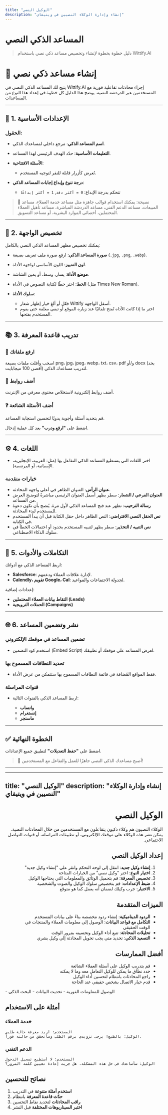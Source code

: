 ```yaml
---
title: "الوكيل النصي"
description: "إنشاء وإدارة الوكلاء النصيين في ويتيفاي"
---
```


# المساعد الذكي النصي

> دليل خطوة بخطوة لإنشاء وتخصيص مساعد ذكي نصي باستخدام Wittify.AI

# 💬 إنشاء مساعد ذكي نصي

يتيح لك المساعد الذكي النصي في Wittify.AI إجراء محادثات تفاعلية فورية مع المستخدمين عبر الدردشة النصية. يوضح هذا الدليل كل خطوة في إعداد هذا النوع من المساعدات.

---

## 🧩 1. الإعدادات الأساسية

### الحقول:

* **اسم المساعد الذكي**: مرجع داخلي لمساعدك الذكي.
* **التعليمات الأساسية**: حدّد الهدف الرئيسي لهذا المساعد.
* **الأسئلة الافتتاحية**:

  * تُعرض كأزرار قابلة للنقر لتوجيه المستخدم.
* **درجة تنوع وإبداع إجابات المساعد الذكي**:

  * تتحكم بدرجة الإبداع: `0 = أكثر دقة`, `1 = أكثر إبداعًا`

> 🧠 نصيحة: يمكنك استخدام قوالب جاهزة مثل مساعد خدمة العملاء، مساعد المبيعات، مساعد الدعم الفني، مساعد الدردشة المباشرة، مساعد تأهيل العملاء المحتملين، أخصائي الموارد البشرية، أو مساعد التسويق.

---

## 🎨 2. تخصيص الواجهة

يمكنك تخصيص مظهر المساعد الذكي النصي بالكامل:

* **صورة المساعد الذكي**: ارفع صورة ملف تعريف بصيغة (`.jpg`, `.png`, `.webp`).
* **لون التمييز**: اللون الأساسي لواجهة الأداة.
* **موضع الأداة**: يسار، وسط، أو يمين الشاشة.
* **الخط**: اختر خطًا لكتابة النصوص في الأداة (مثل Times New Roman).
* **سلوك الأداة**:

  * فعّل أو ألغِ خيار إظهار شعار Wittify أسفل الواجهة.
  * اختر ما إذا كانت الأداة تُفتح تلقائيًا عند زيارة الموقع أو تبقى مغلقة حتى يقوم المستخدم بفتحها.

---

## 📚 3. تدريب قاعدة المعرفة

### 📁 ارفع ملفاتك

اسحب وأفلت ملفات بصيغة png، jpg، jpeg، webp، txt، csv، pdf و/أو docx (بحد أقصى 100 ميجابايت) لتدريب مساعدك الذكي.

### 🔗 أضف روابط

أضف روابط إلكترونية لاستخلاص محتوى معرفي من الإنترنت.

### ❓ أضف الأسئلة الشائعة

قم بتحديد أسئلة وأجوبة يدويًا لتحسين استجابة المساعد.

اضغط على **"ارفع ودرب"** بعد كل عملية إدخال.

---

## ⚙️ 4. اللغات

* اختر اللغات التي يستطيع المساعد الذكي التفاعل بها (مثل: العربية، الإنجليزية، الإسبانية، أو الفرنسية).

### خيارات متقدمة

* **عنوان الرأس**: العنوان الظاهر في أعلى واجهة المحادثة.
* **العنوان الفرعي / الشعار**: سطر يظهر أسفل العنوان الرئيسي مباشرةً لتوضيح الغرض من المساعد.
* **رسالة الترحيب**: تظهر عند فتح المساعد الذكي لأول مرة. يُنصح بأن تكون دعوة للمستخدم لبدء المحادثة.
* **نص الحقل النصي الافتراضي**: النص الظاهر داخل حقل الكتابة قبل أن يبدأ المستخدم في الكتابة.
* **نص التنبيه / التحذير**: سطر يظهر لتنبيه المستخدم بحدود أو احتمالات الخطأ في سلوك الذكاء الاصطناعي.

---

## 🔌 5. التكاملات والأدوات

اربط المساعد الذكي مع أدواتك:

* **Salesforce**: لإدارة علاقات العملاء ودعمهم.
* **Calendly، تقويم Google، Cal**: لجدولة الاجتماعات والمواعيد.

إعدادات إضافية:

* **التقاط بيانات العملاء المحتملين (Leads)**
* **الحملات الترويجية (Campaigns)**

---

## 🌐 6. نشر وتضمين المساعد

### تضمين المساعد في موقعك الإلكتروني

* استخدم كود التضمين (Embed Script) لعرض المساعد على موقعك أو تطبيقك.

### تحديد النطاقات المسموح بها

* فقط المواقع المُضافة في قائمة النطاقات المسموح بها ستتمكن من عرض الأداة.

### قنوات المراسلة

* اربط المساعد الذكي بالقنوات التالية:

  * **واتساب**
  * **إنستغرام**
  * **ماسنجر**

---

## ✅ الخطوة النهائية

اضغط على **"حفظ التعديلات"** لتطبيق جميع الإعدادات.

> 🚀 أصبح مساعدك الذكي النصي جاهزًا للعمل والتفاعل مع المستخدمين!

---

---
title: "الوكيل النصي"
description: "إنشاء وإدارة الوكلاء النصيين في ويتيفاي"
---

<div dir="rtl">

# الوكيل النصي

الوكلاء النصيون هم وكلاء ذكيون يتفاعلون مع المستخدمين من خلال المحادثات النصية. يمكن نشر هذه الوكلاء على موقعك الإلكتروني، أو تطبيقات المراسلة، أو قنوات التواصل الاجتماعي.

## إعداد الوكيل النصي

1. **إنشاء وكيل جديد**: انتقل إلى لوحة التحكم وانقر على "إنشاء وكيل جديد"
2. **اختيار النوع**: اختر "وكيل نصي" من الخيارات المتاحة
3. **تخصيص المعرفة**: قم بتحميل الوثائق والمعلومات التي يحتاجها الوكيل
4. **ضبط الإعدادات**: قم بتخصيص سلوك الوكيل والصوت والشخصية
5. **الاختبار**: جرب وكيلك لضمان أنه يعمل كما هو متوقع

## الميزات المتقدمة

- **الردود الديناميكية**: إنشاء ردود مخصصة بناءً على بيانات المستخدم
- **التكامل مع قواعد البيانات**: الوصول إلى معلومات العملاء والمنتجات في الوقت الحقيقي
- **تحليلات المحادثة**: تتبع أداء الوكيل وتحسينه بمرور الوقت
- **التصعيد الذكي**: تحديد متى يجب تحويل المحادثة إلى وكيل بشري

## أفضل الممارسات

- قم بتدريب الوكيل على أسئلة العملاء الشائعة
- حدد نطاق ما يمكن للوكيل التعامل معه وما لا يمكنه
- راجع المحادثات بانتظام لتحسين أداء الوكيل
- قدم خيار الاتصال بشخص حقيقي عند الحاجة

</div>
- الوصول للمعلومات الفورية
- تحديث البيانات
- البحث الذكي

## أمثلة على الاستخدام

### خدمة العملاء
```
المستخدم: أريد معرفة حالة طلبي
الوكيل: بالطبع! يرجى تزويدي برقم الطلب وسأتحقق من حالته فوراً.
```

### الدعم التقني
```
المستخدم: لا أستطيع تسجيل الدخول
الوكيل: سأساعدك في حل هذه المشكلة. هل جربت إعادة تعيين كلمة المرور؟
```

## نصائح للتحسين

1. **استخدم أمثلة متنوعة** في التدريب
2. **حدّث قاعدة المعرفة** بانتظام  
3. **راقب المحادثات** لتحديد نقاط التحسين
4. **اختبر السيناريوهات المختلفة** قبل النشر
